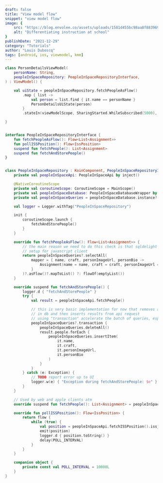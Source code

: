 ```yaml
---
draft: false
title: "View model flow"
snippet: "view model flow"
image: {
    src: "https://blog.envolee.co/assets/uploads/1581d455bc98aa8f8839692d9c740a66.jpg",
    alt: "Differentiating instruction at school"
}
publishDate: "2021-12-29"
category: "Tutorials"
author: "Louis Duboscq"
tags: [android, ios, viewmodel, kmm]
--- 
```


```kotlin
class PersonDetailsViewModel(
    personName: String,
    peopleInSpaceRepository: PeopleInSpaceRepositoryInterface,
) : ViewModel() {

    val uiState = peopleInSpaceRepository.fetchPeopleAsFlow()
        .map { list ->
            val person = list.find { it.name == personName }
            PersonDetailsUiState(person)
        }
        .stateIn(viewModelScope, SharingStarted.WhileSubscribed(5000), PersonDetailsUiState(isLoading = true))

}


interface PeopleInSpaceRepositoryInterface {
    fun fetchPeopleAsFlow(): Flow<List<Assignment>>
    fun pollISSPosition(): Flow<IssPosition>
    suspend fun fetchPeople(): List<Assignment>
    suspend fun fetchAndStorePeople()
}


class PeopleInSpaceRepository : KoinComponent, PeopleInSpaceRepositoryInterface {
    private val peopleInSpaceApi: PeopleInSpaceApi by inject()

    @NativeCoroutineScope
    private val coroutineScope: CoroutineScope = MainScope()
    private val peopleInSpaceDatabase: PeopleInSpaceDatabaseWrapper by inject()
    private val peopleInSpaceQueries = peopleInSpaceDatabase.instance?.peopleInSpaceQueries

    val logger = Logger.withTag("PeopleInSpaceRepository")

    init {
        coroutineScope.launch {
            fetchAndStorePeople()
        }
    }

    override fun fetchPeopleAsFlow(): Flow<List<Assignment>> {
        // the main reason we need to do this check is that sqldelight isn't currently
        // setup for javascript client
        return peopleInSpaceQueries?.selectAll(
            mapper = { name, craft, personImageUrl, personBio ->
                Assignment(name = name, craft = craft, personImageUrl = personImageUrl, personBio = personBio)
            }
        )?.asFlow()?.mapToList() ?: flowOf(emptyList())
    }

    override suspend fun fetchAndStorePeople() {
        logger.d { "fetchAndStorePeople" }
        try {
            val result = peopleInSpaceApi.fetchPeople()

            // this is very basic implementation for now that removes all existing rows
            // in db and then inserts results from api request
            // using "transaction" accelerate the batch of queries, especially inserting
            peopleInSpaceQueries?.transaction {
                peopleInSpaceQueries.deleteAll()
                result.people.forEach {
                    peopleInSpaceQueries.insertItem(
                        it.name,
                        it.craft,
                        it.personImageUrl,
                        it.personBio
                    )
                }
            }
        } catch (e: Exception) {
            // TODO report error up to UI
            logger.w(e) { "Exception during fetchAndStorePeople: $e" }
        }
    }

    // Used by web and apple clients atm
    override suspend fun fetchPeople(): List<Assignment> = peopleInSpaceApi.fetchPeople().people

    override fun pollISSPosition(): Flow<IssPosition> {
        return flow {
            while (true) {
                val position = peopleInSpaceApi.fetchISSPosition().iss_position
                emit(position)
                logger.d { position.toString() }
                delay(POLL_INTERVAL)
            }
        }
    }

    companion object {
        private const val POLL_INTERVAL = 10000L
    }
}
```
